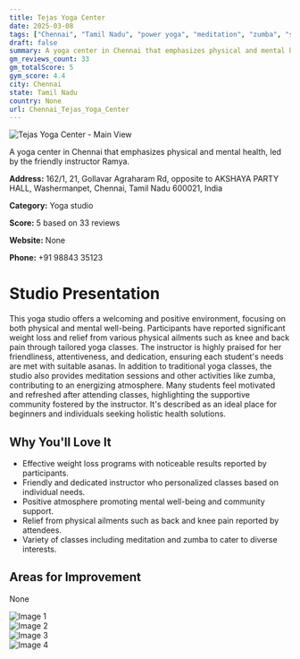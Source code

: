 ```yaml
---
title: Tejas Yoga Center
date: 2025-03-08
tags: ["Chennai", "Tamil Nadu", "power yoga", "meditation", "zumba", "supportive atmosphere", "personalized instruction", "Chennai"]  
draft: false
summary: A yoga center in Chennai that emphasizes physical and mental health, led by the friendly instructor Ramya.
gm_reviews_count: 33
gm_totalScore: 5
gym_score: 4.4
city: Chennai
state: Tamil Nadu
country: None
url: Chennai_Tejas_Yoga_Center
---
```


<div className="aspect-[16/9] relative my-8">
  <img 
    src="https://lh5.googleusercontent.com/p/AF1QipMK1FUQoqgnJdw90Ez5e7BZKgqIZ_t3VdUZqVsj=w1920-h1080-k-no"
    alt="Tejas Yoga Center - Main View"
    className="object-cover absolute inset-0 w-full h-full rounded-lg"
  />
</div>

A yoga center in Chennai that emphasizes physical and mental health, led by the friendly instructor Ramya.

**Address:** 162/1, 21, Gollavar Agraharam Rd, opposite to AKSHAYA PARTY HALL, Washermanpet, Chennai, Tamil Nadu 600021, India

**Category:** Yoga studio

**Score:** 5 based on 33 reviews

**Website:** None

**Phone:** +91 98843 35123

# Studio Presentation

This yoga studio offers a welcoming and positive environment, focusing on both physical and mental well-being. Participants have reported significant weight loss and relief from various physical ailments such as knee and back pain through tailored yoga classes. The instructor is highly praised for her friendliness, attentiveness, and dedication, ensuring each student's needs are met with suitable asanas. In addition to traditional yoga classes, the studio also provides meditation sessions and other activities like zumba, contributing to an energizing atmosphere. Many students feel motivated and refreshed after attending classes, highlighting the supportive community fostered by the instructor. It's described as an ideal place for beginners and individuals seeking holistic health solutions.

## Why You'll Love It

- Effective weight loss programs with noticeable results reported by participants.
- Friendly and dedicated instructor who personalized classes based on individual needs.
- Positive atmosphere promoting mental well-being and community support.
- Relief from physical ailments such as back and knee pain reported by attendees.
- Variety of classes including meditation and zumba to cater to diverse interests.

## Areas for Improvement

None

<div className="grid grid-cols-1 xl:grid-cols-2 gap-4 my-8">
<div className="aspect-[4/3] relative"><img src="https://lh5.googleusercontent.com/p/AF1QipNBRdVfA5CkCsb92oSZfdUd_4XRrZf9Fc0iHct5=w1920-h1080-k-no" alt="Image 1" className="object-cover absolute inset-0 w-full h-full rounded-lg" /></div>
<div className="aspect-[4/3] relative"><img src="https://lh5.googleusercontent.com/p/AF1QipNz85n2ACsuzUmUlaq-AZgVVc7NUb3t5xwRvfHR=w1920-h1080-k-no" alt="Image 2" className="object-cover absolute inset-0 w-full h-full rounded-lg" /></div>
<div className="aspect-[4/3] relative"><img src="https://lh5.googleusercontent.com/p/AF1QipMTLZ5QdLA5hn3sUNREUpqptyRAMK_-8sbH3gR6=w1920-h1080-k-no" alt="Image 3" className="object-cover absolute inset-0 w-full h-full rounded-lg" /></div>
<div className="aspect-[4/3] relative"><img src="https://lh5.googleusercontent.com/p/AF1QipOPTxDTGM0ox6rn7kykSr77IT5OdHMG1eNOYBXI=w1920-h1080-k-no" alt="Image 4" className="object-cover absolute inset-0 w-full h-full rounded-lg" /></div>
</div>